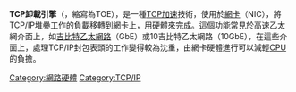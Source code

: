 {{noteTA
|G1=IT
|zh
}}
{{unreferenced|time=2016-04-25T08:36:08+00:00}}
'''TCP卸載引擎'''（{{lang-en|TCP offload engine}}，縮寫為TOE），是一種[[TCP加速|TCP加速]]技術，使用於[[網卡|網卡]]（NIC），將TCP/IP堆疉工作的負載移轉到網卡上，用硬體來完成。這個功能常見於高速乙太網介面上，如[[吉比特以太网|吉比特乙太網路]]（GbE）或10吉比特乙太網路（10GbE），在這些介面上，處理TCP/IP封包表頭的工作變得較為沈重，由網卡硬體進行可以減輕[[CPU|CPU]]的負擔。

[[Category:網路硬體|Category:網路硬體]]
[[Category:TCP/IP|Category:TCP/IP]]